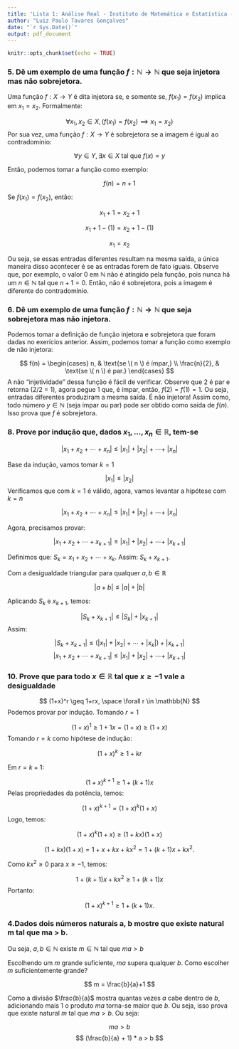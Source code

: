 ```yaml
---
title: 'Lista 1: Análise Real - Instituto de Matemática e Estatística - Universidade de São Paulo (IME-USP)'
author: "Luiz Paulo Tavares Gonçalves"
date: "`r Sys.Date()`"
output: pdf_document
---
```


```r
knitr::opts_chunk$set(echo = TRUE)
```

### 5. Dê um exemplo de uma função $f : \mathbb{N} \to \mathbb{N}$ que seja injetora mas não sobrejetora.

Uma função $f : X \to Y$ é dita injetora se, e somente se, $f(x_{1}) = f(x_{2})$ implica em $x_{1} = x_{2}$. Formalmente:  

$$
\forall x_1, x_2 \in X, (f(x_1) = f(x_2) \implies x_1 = x_2)
$$
Por sua vez, uma função $f: X \to Y$ é sobrejetora se a imagem é igual ao contradomínio:  


$$
\forall y \in Y, \exists x \in X \text{ tal que } f(x) = y
$$

Então, podemos tomar a função como exemplo: 

$$
f(n) = n+1
$$

Se $f(x_{1}) = f(x_{2})$, então: 

$$
x_{1} + 1 = x_{2} + 1
$$

$$
x_{1} + 1 -(1) = x_{2}+1 - (1)
$$

$$
x_{1} = x_{2}
$$

Ou seja, se essas entradas diferentes resultam na mesma saída, a única maneira disso acontecer é se as entradas forem de fato iguais. Observe que, por exemplo, o valor 0 em $\mathbb{N}$ não é atingido pela função, pois nunca há um $n \in \mathbb{N}$ tal que $n+1 = 0$. Então, não é sobrejetora, pois a imagem é diferente do contradomínio. 

\newpage

### 6. Dê um exemplo de uma função $f : \mathbb{N} \to \mathbb{N}$ que seja sobrejetora mas não injetora.

Podemos tomar a definição de função injetora e sobrejetora que foram dadas no exerícios anterior. Assim, podemos tomar a função como exemplo de não injetora: 


$$
f(n) =
\begin{cases} 
n, & \text{se \( n \) é ímpar,} \\
\frac{n}{2}, & \text{se \( n \) é par.}
\end{cases}
$$
A não "injetividade" dessa função é fácil de verificar. Observe que 2 é par e retorna (2/2 = 1), agora pegue 1 que, é ímpar, então, $f(2) = f(1) = 1$. Ou seja, entradas diferentes produziram a mesma saída. É não injetora! Assim como, todo número $y \in \mathbb{N}$ (seja ímpar ou par) pode ser obtido como saída de $f(n)$. Isso prova que $f$ é sobrejetora. 




### 8. Prove por indução que, dados $x_{1},...,x_{n} \in \mathbb{R}$, tem-se


$$
| x_{1} + x_{2} + \cdots + x_{n}| \leq |x_{1}| + |x_{2}| + \cdots+ \ |x_{n}| 
$$

Base da indução, vamos tomar $k = 1$


$$
|x_{1}| \leq |x_{2}|
$$
Verificamos que com $k = 1$ é válido, agora, vamos levantar a hipótese com  $k = n$


$$
| x_{1} + x_{2} + \cdots + x_{n}| \leq |x_{1}| + |x_{2}| + \cdots+ \ |x_{n}| 
$$

Agora, precisamos provar: 

$$
| x_{1} + x_{2} + \cdots + x_{k+1}| \leq |x_{1}| + |x_{2}| + \cdots+ \ |x_{k+1}| 
$$

Definimos que: $S_{k} = x_{1} + x_{2} + \cdots +x_{k}$. Assim: $S_{k} + x_{k+1}$.

Com a desigualdade triangular para qualquer $a, b \in \mathbb{R}$ 

$$
|a+b| \leq |a| + |b|
$$

Aplicando $S_{k}$ e $x_{k+1}$, temos: 

$$
| S_{k} + x_{k+1}| \leq |S_{k}| + |x_{k+1}|
$$
Assim: 

$$
| S_{k} + x_{k+1}| \leq (|x_{1}|+|x_{2}|+ \cdots + |x_{k}|) + |x_{k+1}|
$$
$$
| x_{1} + x_{2} + \cdots + x_{k+1}| \leq |x_{1}| + |x_{2}| + \cdots+ \ |x_{k+1}|
$$
\newpage

### 10. Prove que para todo ${x \in \mathbb{R}}$ tal que $x \geq -1$ vale a desigualdade  

$$
(1+x)^r \geq 1+rx, \space \forall r \in \mathbb{N}
$$
Podemos provar por indução. Tomando $r = 1$

$$
(1+x)^1 \geq 1+1x = (1+x) \geq (1+x)
$$
Tomando $r = k$ como hipótese de indução: 

$$
(1+x)^k \geq 1+kr
$$

Em $r = k+1$: 

$$
(1+x)^{k+1} \geq 1 + (k+1)x
$$
Pelas propriedades da potência, temos: 

$$
(1+x)^{k+1}  = (1+x)^k (1+x)
$$
Logo, temos: 


$$
(1+x)^k (1+x) \geq (1+kx)(1+x)
$$


$$
(1 + kx)(1 + x) = 1 + x + kx + kx^2 = 1 + (k+1)x + kx^2.
$$

Como $kx^2 \geq 0$ para $x \geq -1$, temos:

$$
1 + (k+1)x + kx^2  \geq 1 + (k+1)x
$$
Portanto:

$$
(1 + x)^{k+1} \geq 1 + (k+1)x.
$$

### 4.Dados dois números naturais a, b mostre que existe natural m tal que ma > b.

Ou seja, $a, b \in \mathbb{N}$ existe $m \in \mathbb{N}$ tal que $ma > b$ 

Escolhendo um $m$ grande suficiente, $ma$ supera qualquer $b$. Como escolher $m$ suficientemente grande? 

$$
m = \frac{b}{a}+1
$$

Como a divisão $\frac{b}{a}$ mostra quantas vezes $a$ cabe dentro de $b$, adicionando mais 1 o produto $ma$ torna-se maior que $b$. Ou seja, isso prova que existe natural $m$ tal que $ma > b$. Ou seja: 

$$
ma > b 
$$
$$
(\frac{b}{a} + 1) * a > b
$$





